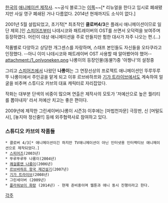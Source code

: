 [[한국]]의 [[애니메이션 제작사]]. ~~공식 블로그는 [http://blog.naver.com/studiokaab 이쪽]~~[* 리뉴얼을 한다고 임시로 폐쇄됐지만 사실 영구 폐쇄된 거나 다름없다. 2014년 현재까지도 소식이 없다.]

2001년 5월 설립되었고, 초기작[* 최초작인 '''클로버4/3'''은 플래시 애니메이션이므로 일단 제외.]인 [[스피어즈]]부터 나데시코와 패트레이버의 OST를 쓰면서 오덕력을 보여주며 등장하였다.
어린이 대상 애니메이션을 주로 만들지만 험한 대사가 자주 나오는 편.(...)

작품별로 다양하고 상당한 개그센스를 자랑하며, 스태프 본인들도 자신들을 오타쿠라고 인정했다. --아니 이미 나데시코와 패트레이버 OST 사용할 때 알아봤어야 했어--
attachment:/1_onlyoneken.png
나롱이의 등장인물(동물?)중 '아짱나'의 설정중

그리고 [[스피어즈]]에서 나왔던 '''나롱이'''는 그 연장선상의 프로젝트 애니메이션인 뚜루뚜루뚜 나롱이에서 주인공을 맡게 되고 이후 르브바하프와 [[기가 트라이브]]에서도 계속하여 얼굴을 비추며 스튜디오 카브의 대표 캐릭터로 자리잡았다.

작화는 대부분 단색의 비중이 많으며 연출은 제작사의 모토가 '저예산으로 높은 퀄리티를 뽑아내자' 라서 저예산 치고는 좋은 편이다.

2009년에 제작한 그린세이버(나롱이 시즌3) 이후에는 [마법천자문] 극장판, 신 [머털도사], [놓지마 정신줄!!] 등에 외주협력사로 참여하고 있다.

=== 스튜디오 카브의 작품들 ===

 * 클로버 4/3[* 애니메이션이긴 하지만 TV애니메이션이 아닌 인터넷용 인터랙티브 애니메이션으로 제작되었다.]
 * [[스피어즈]](2003년)
 * 뚜루뚜루뚜 나롱이(2004년)
 * [[쾌걸롱맨 나롱이]](2006년)
 * [[르브바하프 왕국 재건설기]](2007년)
 * [[기가 트라이브]](2008년)
 * 그린세이버 (2009년)
 * [[플라워보이 화랑]] (2014년) - 현재 준비중이며 웹툰과 애니 동시 진행이라고 한다.

[[각주]]
